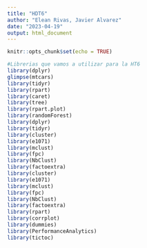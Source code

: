 ```yaml
---
title: "HDT6"
author: "Elean Rivas, Javier Alvarez"
date: "2023-04-19"
output: html_document
---
```


```r
knitr::opts_chunk$set(echo = TRUE)
```


```r
#Librerias que vamos a utilizar para la HT6
library(dplyr)
glimpse(mtcars)
library(tidyr)
library(rpart)
library(caret)
library(tree)
library(rpart.plot)
library(randomForest)
library(dplyr)
library(tidyr)
library(cluster)
library(e1071)
library(mclust)
library(fpc)
library(NbClust)
library(factoextra)
library(cluster)
library(e1071)
library(mclust)
library(fpc)
library(NbClust)
library(factoextra)
library(rpart)
library(corrplot)
library(dummies)
library(PerformanceAnalytics)
library(tictoc)
```
